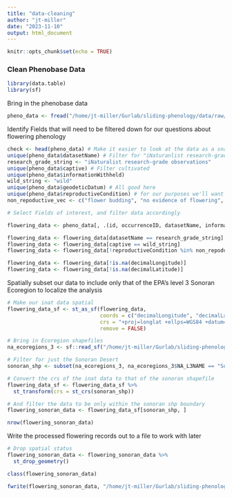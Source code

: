 ```yaml
---
title: "data-cleaning"
author: "jt-miller"
date: "2023-11-10"
output: html_document
---
```


```r
knitr::opts_chunk$set(echo = TRUE)
```

### Clean Phenobase Data 
```r
library(data.table)
library(sf)
```
Bring in the phenobase data
```r
pheno_data <- fread("/home/jt-miller/Gurlab/sliding-phenology/data/raw/phenobase-observations-dwca/observations.csv")
```
Identify Fields that will need to be filtered down for our questions about flowering phenology
```r
check <- head(pheno_data) # Make it easier to look at the data as a snapshot
unique(pheno_data$datasetName) # Filter for "iNaturanlist research-grade observations"
research_grade_string <- "iNaturalist research-grade observations"
unique(pheno_data$captive) # Filter cultivated
unique(pheno_data$informationWithheld)
wild_string <- "wild"
unique(pheno_data$geodeticDatum) # All good here
unique(pheno_data$reproductiveCondition) # for our purposes we'll want to remove
non_repoductive_vec <- c("flower budding", "no evidence of flowering", "fruiting", "fruiting|flower budding", "fruiting|no evidence of flowering", "flowering|no evidence of flowering") # Not sure what the last one means, ask Rob. 

# Select Fields of interest, and filter data accordingly 

flowering_data <- pheno_data[, .(id, occurrenceID, datasetName, informationWithheld, recordedBy, recordedByID, identifiedBy, identifiedByID, captive, eventDate, eventTime, verbatimEventDate, verbatimLocality, decimalLatitude, decimalLongitude, coordinateUncertaintyInMeters, identificationID, scientificName, taxonRank, reproductiveCondition)] # Select a subset of fields of interest

flowering_data <- flowering_data[datasetName == research_grade_string]
flowering_data <- flowering_data[captive == wild_string]
flowering_data <- flowering_data[!reproductiveCondition %in% non_repoductive_vec]

flowering_data <- flowering_data[!is.na(decimalLongitude)]
flowering_data <- flowering_data[!is.na(decimalLatitude)]
```

Spatially subset our data to include only that of the EPA's level 3 Sonoran Ecoregion to localize the analysis 
```r
# Make our inat data spatial 
flowering_data_sf <- st_as_sf(flowering_data, 
                              coords = c("decimalLongitude", "decimalLatitude"),
                              crs = "+proj=longlat +ellps=WGS84 +datum=WGS84 +no_defs",
                              remove = FALSE)

# Bring in Ecoregion shapefiles 
na_ecoregions_3 <- sf::read_sf("/home/jt-miller/Gurlab/sliding-phenology/data/raw/shapefiles/NA-level-3-epa-ecoregions/NA_CEC_Eco_Level3.shp")

# Filter for just the Sonoran Desert 
sonoran_shp <- subset(na_ecoregions_3, na_ecoregions_3$NA_L3NAME == "Sonoran Desert")

# Convert the crs of the inat data to that of the sonoran shapefile
flowering_data_sf <- flowering_data_sf %>% 
  st_transform(crs = st_crs(sonoran_shp))

# And filter the data to be only within the sonoran shp boundary 
flowering_sonoran_data <- flowering_data_sf[sonoran_shp, ]

nrow(flowering_sonoran_data)

```

Write the processed flowering records out to a file to work with later
```r
# Drop spatial status 
flowering_sonoran_data <- flowering_sonoran_data %>% 
  st_drop_geometry()

class(flowering_sonoran_data)

fwrite(flowering_sonoran_data, "/home/jt-miller/Gurlab/sliding-phenology/data/processed/flowering_sonoran_data.csv")
```


